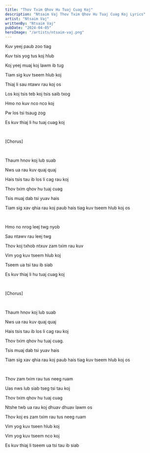 ```yaml
---
title: "Thov Txim Qhov Hu Tuaj Cuag Koj"
description: "Ntsaim Vaj Thov Txim Qhov Hu Tuaj Cuag Koj Lyrics"
artist: "Ntsaim Vaj"
writtenBy: "Ntsaim Vaj"
pubDate: "2024-04-05"
heroImage: "/artists/ntsaim-vaj.png"
---
```


Kuv yeej paub zoo tiag

Kuv tsis yog tus koj hlub

Koj yeej muaj koj lawm ib tug

Tiam sig kuv tseem hlub koj

Thiaj li sau ntawv rau koj os

Los koj tsis teb koj tsis saib txog

Hmo no kuv nco nco koj

Pw los tsi tsaug zog

Es kuv thiaj li hu tuaj cuag koj

<br />

[Chorus]

<br />

Thaum hnov koj lub suab

Nws ua rau kuv quaj quaj

Hais tsis tau ib los li cag rau koj

Thov txim qhov hu tuaj cuag

Tsis muaj dab tsi yuav hais

Tiam sig xav qhia rau koj paub hais tiag kuv tseem hlub koj os

<br />

Hmo no nrog leej twg nyob

Sau ntawv rau leej twg

Thov koj txhob ntxuv zam txim rau kuv

Vim yog kuv tseem hlub koj

Tseem ua tsi tau ib siab

Es kuv thiaj li hu tuaj cuag koj

<br />

[Chorus]

<br />

Thaum hnov koj lub suab

Nws ua rau kuv quaj quaj

Hais tsis tau ib los li cag rau koj

Thov txim qhov hu tuaj cuag.

Tsis muaj dab tsi yuav hais

Tiam sig xav qhia rau koj paub hais tiag kuv tseem hlub koj os

<br />

Thov zam txim rau tus neeg ruam

Uas nws lub siab tseg tsi tau koj

Thov txim qhov hu tuaj cuag

Ntshe twb ua rau koj dhuav dhuav lawm os

Thov koj es zam txim rau tus neeg ruam

Vim yog kuv tseen hlub koj

Vim yog kuv tseem nco koj

Es kuv thiaj li tseem ua tsi tau ib siab
